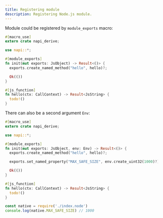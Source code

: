 ```yaml
---
title: Registering module
description: Registering Node.js module.
---
```


Module could be registered by `module_exports` macro:

```rust title=lib.rs
#[macro_use]
extern crate napi_derive;

use napi::*;

#[module_exports]
fn init(mut exports: JsObject) -> Result<()> {
  exports.create_named_method("hello", hello)?;

  Ok(())
}

#[js_function]
fn hello(ctx: CallContext) -> Result<JsString> {
  todo!()
}
```

There can also be a second argument `Env`:

```rust title=lib.rs
#[macro_use]
extern crate napi_derive;

use napi::*;

#[module_exports]
fn init(mut exports: JsObject, env: Env) -> Result<()> {
  exports.create_named_method("hello", hello)?;

  exports.set_named_property("MAX_SAFE_SIZE", env.create_uint32(1000)?)?;

  Ok(())
}

#[js_function]
fn hello(ctx: CallContext) -> Result<JsString> {
  todo!()
}
```

```js
const native = require('./index.node')
console.log(native.MAX_SAFE_SIZE) // 1000
```
